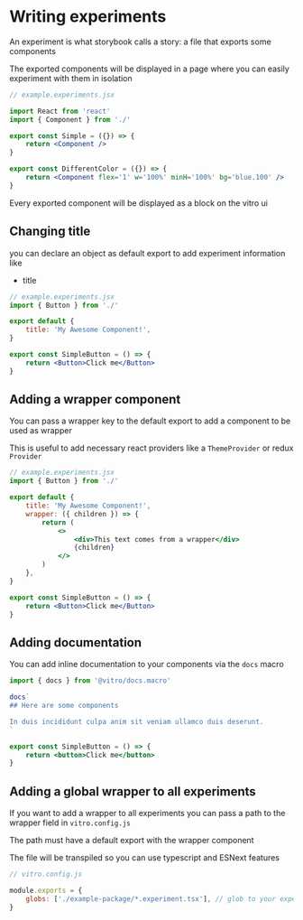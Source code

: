# Writing experiments

An experiment is what storybook calls a story: a file that exports some components

The exported components will be displayed in a page where you can easily experiment with them in isolation

```jsx
// example.experiments.jsx

import React from 'react'
import { Component } from './'

export const Simple = ({}) => {
    return <Component />
}

export const DifferentColor = ({}) => {
    return <Component flex='1' w='100%' minH='100%' bg='blue.100' />
}
```

Every exported component will be displayed as a block on the vitro ui

## Changing title

you can declare an object as default export to add experiment information like

-   title

```jsx
// example.experiments.jsx
import { Button } from './'

export default {
    title: 'My Awesome Component!',
}

export const SimpleButton = () => {
    return <Button>Click me</Button>
}
```

## Adding a wrapper component

You can pass a wrapper key to the default export to add a component to be used as wrapper

This is useful to add necessary react providers like a `ThemeProvider` or redux `Provider`

```jsx
// example.experiments.jsx
import { Button } from './'

export default {
    title: 'My Awesome Component!',
    wrapper: ({ children }) => {
        return (
            <>
                <div>This text comes from a wrapper</div>
                {children}
            </>
        )
    },
}

export const SimpleButton = () => {
    return <Button>Click me</Button>
}
```

## Adding documentation

You can add inline documentation to your components via the `docs` macro

```jsx
import { docs } from '@vitro/docs.macro'

docs`
## Here are some components

In duis incididunt culpa anim sit veniam ullamco duis deserunt.
`

export const SimpleButton = () => {
    return <button>Click me</button>
}
```

## Adding a global wrapper to all experiments

If you want to add a wrapper to all experiments you can pass a path to the wrapper field in `vitro.config.js`

The path must have a default export with the wrapper component

The file will be transpiled so you can use typescript and ESNext features

```js
// vitro.config.js

module.exports = {
    globs: ['./example-package/*.experiment.tsx'], // glob to your experiments
}
```
